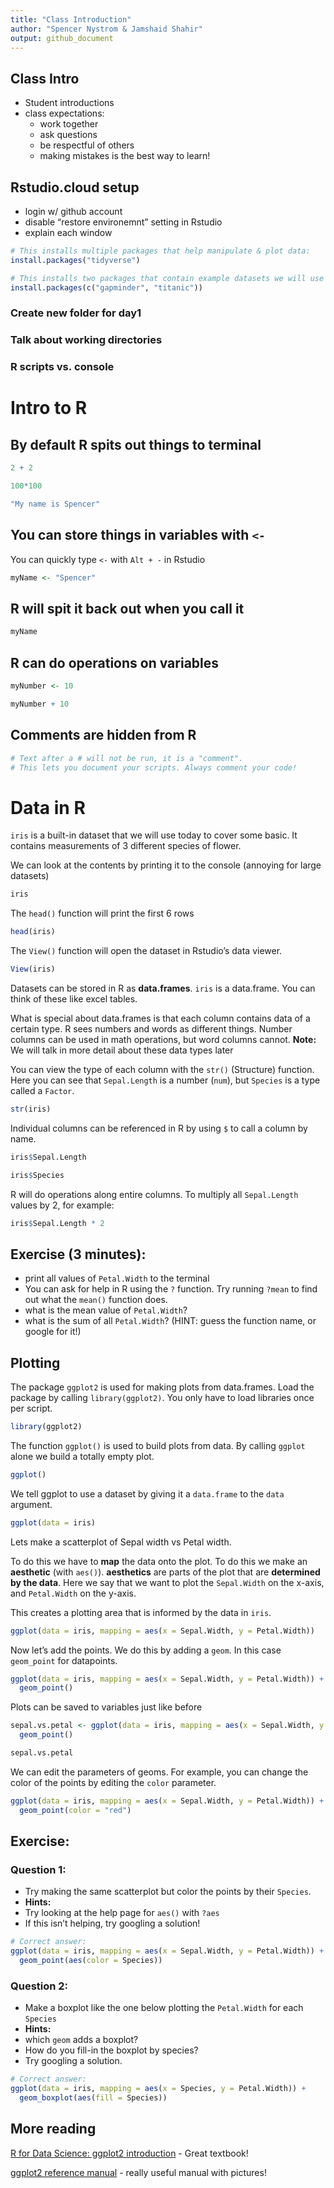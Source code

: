 ```yaml
---
title: "Class Introduction"
author: "Spencer Nystrom & Jamshaid Shahir"
output: github_document
---
```


## Class Intro
 - Student introductions
 - class expectations:
   - work together
   - ask questions
   - be respectful of others
   - making mistakes is the best way to learn!

## Rstudio.cloud setup

 - login w/ github account
 - disable "restore environemnt" setting in Rstudio
 - explain each window
 

```r
# This installs multiple packages that help manipulate & plot data:
install.packages("tidyverse")

# This installs two packages that contain example datasets we will use later in the course:
install.packages(c("gapminder", "titanic"))
```

### Create new folder for day1
### Talk about working directories

### R scripts vs. console


# Intro to R

## By default R spits out things to terminal
```r
2 + 2

100*100

"My name is Spencer"
```

## You can store things in **variables** with `<-`

You can quickly type `<-` with `Alt + -` in Rstudio

```r
myName <- "Spencer"
```

## R will spit it back out when you call it
```r
myName
```

## R can do operations on variables
```r
myNumber <- 10

myNumber + 10
```

## Comments are hidden from R
```r
# Text after a # will not be run, it is a "comment". 
# This lets you document your scripts. Always comment your code!
```



# Data in R

`iris` is a built-in dataset that we will use today to cover some basic. It
contains measurements of 3 different species of flower.

We can look at the contents by printing it to the console (annoying for large datasets)
```r
iris
```

The `head()` function will print the first 6 rows
```r
head(iris)
```

The `View()` function will open the dataset in Rstudio's data viewer.
```r
View(iris)
```

Datasets can be stored in R as **data.frames**. `iris` is a data.frame. You can think of these like excel tables.

What is special about data.frames is that each column contains data of a certain type. R sees numbers and words as different things. Number columns can be used in math operations, but word columns cannot.
**Note:** We will talk in more detail about these data types later

You can view the type of each column with the `str()` (Structure) function. Here you can see that `Sepal.Length` is a number (`num`), but `Species` is a type called a `Factor`.
```r
str(iris)
```

Individual columns can be referenced in R by using `$` to call a column by name.
```r
iris$Sepal.Length
```

```r
iris$Species
```

R will do operations along entire columns. To multiply all `Sepal.Length` values by 2, for example:
```r
iris$Sepal.Length * 2
```

## Exercise (3 minutes):
 - print all values of `Petal.Width` to the terminal
 - You can ask for help in R using the `?` function. Try running `?mean` to find out what the `mean()` function does.
 - what is the mean value of `Petal.Width`?
 - what is the sum of all `Petal.Width`? (HINT: guess the function name, or google for it!)
 
 
## Plotting

The package `ggplot2` is used for making plots from data.frames. Load the package by calling `library(ggplot2)`. You only have to load libraries once per script.

```r
library(ggplot2)
```


The function `ggplot()` is used to build plots from data. By calling `ggplot` alone we build a totally empty plot.

```r
ggplot()
```

We tell ggplot to use a dataset by giving it a `data.frame` to the `data` argument.
```r
ggplot(data = iris)
```

Lets make a scatterplot of Sepal width vs Petal width.

To do this we have to **map** the data onto the plot. To do this we make an **aesthetic** (with `aes()`). **aesthetics** are parts of the plot that are **determined by the data**. Here we say that we want to plot the `Sepal.Width` on the x-axis, and `Petal.Width` on the y-axis.

This creates a plotting area that is informed by the data in `iris`.
```r
ggplot(data = iris, mapping = aes(x = Sepal.Width, y = Petal.Width)) 
```

Now let's add the points. We do this by adding a `geom`. In this case `geom_point` for datapoints.
```r
ggplot(data = iris, mapping = aes(x = Sepal.Width, y = Petal.Width)) +
  geom_point()
```

Plots can be saved to variables just like before
```r
sepal.vs.petal <- ggplot(data = iris, mapping = aes(x = Sepal.Width, y = Petal.Width)) +
  geom_point()
```

```r
sepal.vs.petal
```

We can edit the parameters of geoms. For example, you can change the color of the points by editing the `color` parameter.

```r
ggplot(data = iris, mapping = aes(x = Sepal.Width, y = Petal.Width)) +
  geom_point(color = "red")
```

## Exercise:
### Question 1:
 - Try making the same scatterplot but color the points by their `Species`. 
 - **Hints:**
  - Try looking at the help page for `aes()` with `?aes`
  - If this isn't helping, try googling a solution!
  
```r
# Correct answer:
ggplot(data = iris, mapping = aes(x = Sepal.Width, y = Petal.Width)) +
  geom_point(aes(color = Species))
```

### Question 2:
 - Make a boxplot like the one below plotting the `Petal.Width` for each `Species`
 - **Hints:**
  - which `geom` adds a boxplot?
  - How do you fill-in the boxplot by species?
  - Try googling a solution.

```r
# Correct answer:
ggplot(data = iris, mapping = aes(x = Species, y = Petal.Width)) +
  geom_boxplot(aes(fill = Species)) 
```

## More reading
[R for Data Science: ggplot2 introduction](https://r4ds.had.co.nz/data-visualisation.html)
 - Great textbook!

[ggplot2 reference manual](https://ggplot2.tidyverse.org/reference/)
 - really useful manual with pictures!